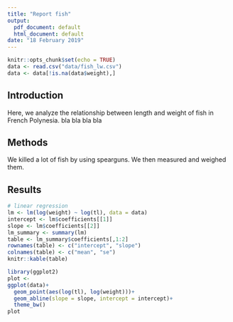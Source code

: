 ```yaml
---
title: "Report fish"
output:
  pdf_document: default
  html_document: default
date: "18 February 2019"
---
```


```r
knitr::opts_chunk$set(echo = TRUE)
data <- read.csv("data/fish_lw.csv")
data <- data[!is.na(data$weight),]
```

## Introduction
Here, we analyze the relationship between length and weight of fish in French Polynesia.
bla bla
bla bla

## Methods
We killed a lot of fish by using spearguns. We then measured and weighed them.   

## Results

```r
# linear regression
lm <- lm(log(weight) ~ log(tl), data = data)
intercept <- lm$coefficients[[1]]
slope <- lm$coefficients[[2]]
lm_summary <- summary(lm)
table <- lm_summary$coefficients[,1:2]
rownames(table) <- c("intercept", "slope")
colnames(table) <- c("mean", "se")
knitr::kable(table)
```



```r
library(ggplot2)
plot <- 
ggplot(data)+
  geom_point(aes(log(tl), log(weight)))+
  geom_abline(slope = slope, intercept = intercept)+
  theme_bw()
plot
```



